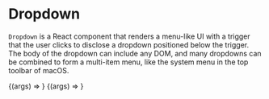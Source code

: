 
<Meta title="UIKit/Controls/Dropdown" component={Dropdown} />

# Dropdown

`Dropdown` is a React component that renders a menu-like UI with a trigger
that the user clicks to disclose a dropdown positioned below the trigger.
The body of the dropdown can include any DOM, and many dropdowns can be
combined to form a multi-item menu, like the system menu in the top toolbar
of macOS.

<style>{`
.innerZoomElementWrapper {
    margin-bottom: 100px;
}
`}</style>

<Canvas>
    <Story
        name="Context Menu"
        args={{
            className: 'my-context-menu',
        }}
    >
        {(args) => <Dropdown {...args} />}
    </Story>
    <Story
        name="Show Open On Mount"
        args={{
            className: 'my-open-on-mount-context-menu',
            isOpenOnMount: true,
        }}
    >
        {(args) => <Dropdown {...args} />}
    </Story>
</Canvas>

<Props story="Show Open On Mount" />
